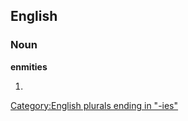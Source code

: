 ==English==

===Noun===
'''enmities'''

# {{plural of|[[enmity]]}}

[[Category:English plurals ending in "-ies"]]